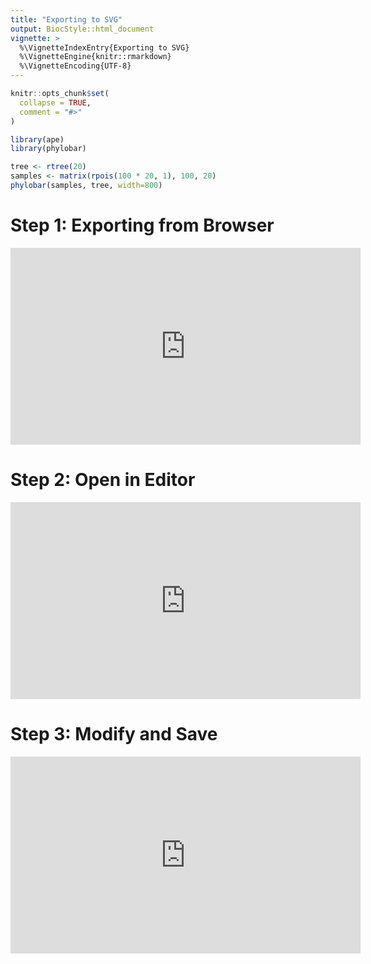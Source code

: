 ```yaml
---
title: "Exporting to SVG"
output: BiocStyle::html_document
vignette: >
  %\VignetteIndexEntry{Exporting to SVG}
  %\VignetteEngine{knitr::rmarkdown}
  %\VignetteEncoding{UTF-8}
---
```


```r
knitr::opts_chunk$set(
  collapse = TRUE,
  comment = "#>"
)
```

```r
library(ape)
library(phylobar)

tree <- rtree(20)
samples <- matrix(rpois(100 * 20, 1), 100, 20)
phylobar(samples, tree, width=800)
```

# Step 1: Exporting from Browser

<iframe width="560" height="315" src="https://www.youtube.com/embed/pb55u7kL7NA?si=held0jZZtjdN4rNJ" title="YouTube video player" frameborder="0" allow="accelerometer; autoplay; clipboard-write; encrypted-media; gyroscope; picture-in-picture; web-share" referrerpolicy="strict-origin-when-cross-origin" allowfullscreen data-external="1"></iframe>

# Step 2: Open in Editor

<iframe width="560" height="315" src="https://www.youtube.com/embed/UdnBCg_JONA?si=QvQ1Wdoe0b2W-BE_" title="YouTube video player" frameborder="0" allow="accelerometer; autoplay; clipboard-write; encrypted-media; gyroscope; picture-in-picture; web-share" referrerpolicy="strict-origin-when-cross-origin" allowfullscreen data-external="1"></iframe>

# Step 3: Modify and Save

<iframe width="560" height="315" src="https://www.youtube.com/embed/AB9GU1H6Uxs?si=HviKesdsayKz9OTi" title="YouTube video player" frameborder="0" allow="accelerometer; autoplay; clipboard-write; encrypted-media; gyroscope; picture-in-picture; web-share" referrerpolicy="strict-origin-when-cross-origin" allowfullscreen data-external="1"></iframe>
